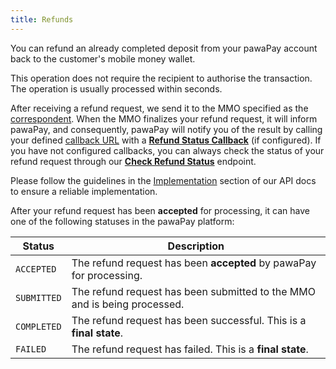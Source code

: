 ```yaml
---
title: Refunds
---
```


You can refund an already completed deposit from your pawaPay account back to the customer's mobile money wallet. 

This operation does not require the recipient to authorise the transaction. The operation is usually processed within seconds.

After receiving a refund request, we send it to the MMO specified as the [correspondent](/using_the_api#correspondents). 
When the MMO finalizes your refund request, it will inform pawaPay, and consequently, pawaPay will notify you of the result by calling your defined [callback URL](/using_the_api#callback-urls) with a **[Refund Status Callback](/v1/api-reference/refunds/refund-callback)** (if configured). 
If you have not configured callbacks, you can always check the status of your refund request through our **[Check Refund Status](/v1/api-reference/refunds/check-refund-status)** endpoint. 

<Tip>Please follow the guidelines in the [Implementation](/implementation) section of our API docs to ensure a reliable implementation.</Tip>

After your refund request has been **accepted** for processing, it can have one of the following statuses in the pawaPay platform:

Status | Description
-------|------------
`ACCEPTED` | The refund request has been **accepted** by pawaPay for processing.
`SUBMITTED` | The refund request has been submitted to the MMO and is being processed.
`COMPLETED` | The refund request has been successful. This is a **final state**.
`FAILED` | The refund request has failed. This is a **final state**. 